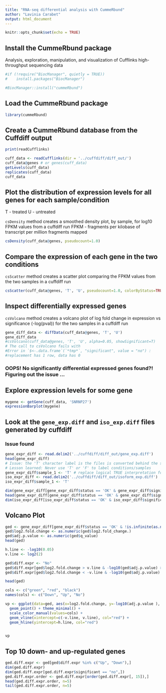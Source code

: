 ```yaml
---
title: "RNA-seq differential analysis with CummeRbund"
author: "Lavinia Carabet"
output: html_document
---
```


```r
knitr::opts_chunk$set(echo = TRUE)
```
## Install the CummeRbund package

Analysis, exploration, manipulation, and visualization of Cufflinks high-throughput sequencing data

```r
#if (!require("BiocManager", quietly = TRUE))
#    install.packages("BiocManager")

#BiocManager::install("cummeRbund")
```

## Load the CummeRbund package

```r
library(cummeRbund)
```

## Create a CummeRbund database from the Cuffdiff output

```r
print(readCufflinks)
```

```r
cuff_data <- readCufflinks(dir = '../cuffdiff/diff_out/')
cuff_data@genes # or genes(cuff_data)
getLevels(cuff_data)
replicates(cuff_data)
cuff_data
```
## Plot the distribution of expression levels for all genes for each sample/condition

T - treated 
U - untreated

`csDensity` method creates a smoothed density plot, by sample, for log10 FPKM values from a cuffdiff run
FPKM - fragments per kilobase of transcript per million fragments mapped

```r
csDensity(cuff_data@genes, pseudocount=1.0)
```

## Compare the expression of each gene in the two conditions 

`csScatter` method creates a scatter plot comparing the FPKM values from the two samples in a cuffdiff run

```r
csScatter(cuff_data@genes, 'T', 'U', pseudocount=1.0, colorByStatus=TRUE, smooth=TRUE)
```

## Inspect differentially expressed genes 

`csVolcano` method creates a volcano plot of log fold change in expression vs significance (-log(pval)) for the two samples in a cuffdiff run

```r
gene_diff_data <- diffData(cuff_data@genes, 'T', 'U')
gene_diff_data
#csVolcano(cuff_data@genes, 'T', 'U', alpha=0.05, showSignificant=T)
# The call to csVolcano fails with
#Error in `$<-.data.frame`(`*tmp*`, "significant", value = "no") : 
#replacement has 1 row, data has 0
```
### OOPS! No significantly differential expressed genes found?! Figuring out the issue ...

## Explore expression levels for some gene 

```r
mygene <- getGene(cuff_data, 'SNRNP27')
expressionBarplot(mygene)
```

## Look at the `gene_exp.diff` and `iso_exp.diff` files generated by cuffdiff

### Issue found

```r
gene_expr_diff <- read.delim2('../cuffdiff/diff_out/gene_exp.diff')
head(gene_expr_diff)
# Issue: the 'T' character label is the files is converted behind the scenes to logical TRUE in data.frame(s) OOPS!
# Lesson learned: Never use 'T' or 'F' to label conditions/samples
gene_expr_diff$sample_1 <- 'T' # replace logical TRUE interpretation for the original character label T
iso_expr_diff <- read.delim2('../cuffdiff/diff_out/isoform_exp.diff')
iso_expr_diff$sample_1 <- 'T'

dim(gene_expr_diff[gene_expr_diff$status == 'OK' & gene_expr_diff$significant == 'yes', ])
head(gene_expr_diff[gene_expr_diff$status == 'OK' & gene_expr_diff$significant == 'yes', ])
dim(iso_expr_diff[iso_expr_diff$status == 'OK' & iso_expr_diff$significant == 'yes', ])
```

## Volcano Plot

```r

ged <- gene_expr_diff[gene_expr_diff$status == 'OK' & !is.infinite(as.numeric(gene_expr_diff$log2.fold_change.)), ]
ged$log2.fold.change <- as.numeric(ged$log2.fold_change.)
ged$adj.p.value <- as.numeric(ged$q_value)
head(ged)

h.line <- -log10(0.05) 
v.line <- log2(2) 

ged$diff.expr <- "No"
ged$diff.expr[ged$log2.fold.change > v.line & -log10(ged$adj.p.value) > h.line ] <- "Up"
ged$diff.expr[ged$log2.fold.change < -v.line & -log10(ged$adj.p.value) > h.line ] <- "Down"

head(ged)
```

```r
cols <- c("green", "red", "black")
names(cols) <- c("Down", "Up", "No")

vp <- ggplot(data=ged, aes(x=log2.fold.change, y=-log10(adj.p.value ), col=diff.expr)) + 
  geom_point() + theme_minimal() +
  scale_color_manual(values=cols) +
  geom_vline(xintercept=c(-v.line, v.line), col="red") + 
  geom_hline(yintercept=h.line, col="red") 
  

vp
```

## Top 10 down- and up-regulated genes

```r
ged.diff.expr <- ged[ged$diff.expr %in% c("Up", "Down"),]
dim(ged.diff.expr)
dim(ged.diff.expr[ged.diff.expr$significant == "no",])
ged.diff.expr.order <- ged.diff.expr[order(ged.diff.expr[, 15]),] 
head(ged.diff.expr.order, n=5)
tail(ged.diff.expr.order, n=5)
```